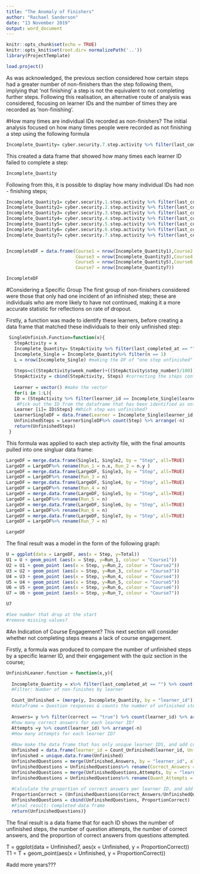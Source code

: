 ```yaml
---
title: "The Anomaly of Finishers"
author: "Rachael Sanderson"
date: "13 November 2019"
output: word_document
---
```


```r
knitr::opts_chunk$set(echo = TRUE)
knitr::opts_knit$set(root.dir= normalizePath('..'))
library(ProjectTemplate)

```

```r
load.project()

```

As was acknowledged, the previous section considered how certain steps had a greater number of non-finishers than the step following them, implying that 'not finishing' a step is not the equivalent to not completing further steps. Following this realisation, an alternative route of analysis was considered, focusing on learner IDs and the number of times they are recorded as 'non-finishing'. 

#How many times are individual IDs recorded as non-finishers?
The initial analysis focused on how many times people were recorded as not finishing a step using the following formula

```R
Incomplete_Quantity= cyber.security.7.step.activity %>% filter(last_completed_at == "") %>% count(learner_id) %>% arrange(-n)
```


This created a data frame that showed how many times each learner ID failed to complete a step:

```R
Incomplete_Quantity
```

Following from this, it is possible to display how many individual IDs had non - finishing steps;

```R
Incomplete_Quantity1= cyber.security.1.step.activity %>% filter(last_completed_at == "") %>% count(learner_id) %>% arrange(-n)
Incomplete_Quantity2= cyber.security.2.step.activity %>% filter(last_completed_at == "") %>% count(learner_id) %>% arrange(-n)
Incomplete_Quantity3= cyber.security.3.step.activity %>% filter(last_completed_at == "") %>% count(learner_id) %>% arrange(-n)
Incomplete_Quantity4= cyber.security.4.step.activity %>% filter(last_completed_at == "") %>% count(learner_id) %>% arrange(-n)
Incomplete_Quantity5= cyber.security.5.step.activity %>% filter(last_completed_at == "") %>% count(learner_id) %>% arrange(-n)
Incomplete_Quantity6= cyber.security.6.step.activity %>% filter(last_completed_at == "") %>% count(learner_id) %>% arrange(-n)
Incomplete_Quantity7= cyber.security.7.step.activity %>% filter(last_completed_at == "") %>% count(learner_id) %>% arrange(-n)



```


```R
IncompleteDF = data.frame(Course1 = nrow(Incomplete_Quantity1),Course2 = nrow(Incomplete_Quantity2),
                          Course3 = nrow(Incomplete_Quantity3),Course4 = nrow(Incomplete_Quantity4),
                          Course5 = nrow(Incomplete_Quantity5),Course6 = nrow(Incomplete_Quantity6),
                          Course7 = nrow(Incomplete_Quantity7))

IncompleteDF
```


#Considering a Specific Group
The first group of non-finishers considered were those that only had one incident of an infinished step; these are individuals who are more likely to have not continued, making it a more accurate statistic for reflections on rate of dropout. 

Firstly, a function was made to identify these learners, before creating a data frame that matched these individuals to their only unfinished step:

```R

 SingleUnfinish.Function=function(x){
   StepActivity = x
   Incomplete_Quantity= StepActivity %>% filter(last_completed_at == "") %>% count(learner_id) %>% arrange(-n)
   Incomplete_Single = Incomplete_Quantity%>% filter(n == 1)
   L = nrow(Incomplete_Single) #making the DF of "one step unfinished"
   
   Steps=c((StepActivity$week_number)+((StepActivity$step_number)/100)) #acknowledging data complication
   StepActivity = cbind(StepActivity, Steps) #correcting the steps confusion
   
   Learner = vector() #make the vector
   for(i in 1:L){ 
   ID = (StepActivity %>% filter(learner_id == Incomplete_Single$learner_id[i])%>% filter(last_completed_at == ""))
    #Pick out the ID from the dataframe that has been identified as only having one stage unfinished
   Learner [i]= ID$Steps} #Which step was unfinished?
   LearnerSingleDF = data.frame(Learner = Incomplete_Single$learner_id, Step = Learner)
   UnfinishedSteps = LearnerSingleDF%>% count(Step) %>% arrange(-n)
   return(UnfinishedSteps)
 }

```

This formula was applied to each step activity file, with the final amounts pulled into one singluar data frame:

```R
LargeDF = merge.data.frame(Single1, Single2, by = "Step", all=TRUE)
LargeDF = LargeDF%>% rename(Run_1 = n.x, Run_2 = n.y )
LargeDF = merge.data.frame(LargeDF, Single3, by = "Step", all=TRUE)
LargeDF = LargeDF%>% rename(Run_3 = n)
LargeDF = merge.data.frame(LargeDF, Single4, by = "Step", all=TRUE)
LargeDF = LargeDF%>% rename(Run_4 = n)
LargeDF = merge.data.frame(LargeDF, Single5, by = "Step", all=TRUE)
LargeDF = LargeDF%>% rename(Run_5 = n)
LargeDF = merge.data.frame(LargeDF, Single6, by = "Step", all=TRUE)
LargeDF = LargeDF%>% rename(Run_6 = n)
LargeDF = merge.data.frame(LargeDF, Single7, by = "Step", all=TRUE)
LargeDF = LargeDF%>% rename(Run_7 = n)

LargeDF
```

The final result was a model in the form of the following graph:

```R
U = ggplot(data = LargeDF, aes(x = Step, y=Total))
U1 = U + geom_point (aes(x = Step, y=Run_1, colour = "Course1"))
U2 = U1 + geom_point (aes(x = Step, y=Run_2, colour = "Course2"))
U3 = U2 + geom_point (aes(x = Step, y=Run_3, colour = "Course3"))
U4 = U3 + geom_point (aes(x = Step, y=Run_4, colour = "Course4"))
U5 = U4 + geom_point (aes(x = Step, y=Run_5, colour = "Course5"))
U6 = U5 + geom_point (aes(x = Step, y=Run_6, colour = "Course6"))
U7 = U6 + geom_point (aes(x = Step, y=Run_7, colour = "Course7"))

U7

#See number that drop at the start
#remove missing values?
```

#An Indication of Course Engagement?
This next section will consider whether not completing steps means a lack of course engagement. 

Firstly, a formula was produced to compare the number of unfinished steps by a specific learner ID, and their engagement with the quiz section in the course;

```R
UnfinishLeaner.function = function(x,y){
  
  Incomplete_Quantity = x%>% filter(last_completed_at == "") %>% count(learner_id) %>% arrange(-n)
  #Filter: Number of non-finishes by learner

  Count_Unfinished = (merge(y, Incomplete_Quantity, by = "learner_id"))%>%filter(n != "")
  #dataframe = Question responses & counts the number of unfinished steps for each learner ID
  
  Answers= y %>% filter(correct == "true") %>% count(learner_id) %>% arrange(-n)
  #how many correct answers for each learner ID?
  Attempts =y %>% count(learner_id) %>% arrange(-n)
  #How many attempts for each learner ID?
  
  #Now make the data frame that has only unique learner IDS, and add columns for answers and attempts:
  Unfinished = data.frame(learner_id = Count_Unfinished$learner_id, Unfinished = Count_Unfinished$n)
  Unfinished = unique.data.frame(Unfinished)
  UnfinishedQuestions = merge(Unfinished,Answers, by = "learner_id", all = TRUE)
  UnfinishedQuestions = UnfinishedQuestions%>% rename(Correct_Answers = n)
  UnfinishedQuestions = merge(UnfinishedQuestions,Attempts, by = "learner_id", all = TRUE)
  UnfinishedQuestions = UnfinishedQuestions%>% rename(Quant_Attempts = n)
  
  #Calculate the proportion of correct answers per learner ID, and add this to the existing dataframe:
  ProportionCorrect = (UnfinishedQuestions$Correct_Answers/UnfinishedQuestions$Quant_Attempts)*100
  UnfinishedQuestions = cbind(UnfinishedQuestions, ProportionCorrect)
  #Final result: Completed data frame
  return(UnfinishedQuestions)}
```

The final result is a data frame that for each ID shows the number of unfinished steps, the number of question attempts, the number of correct answers, and the proportion of correct answers from questions attempted.


T = ggplot(data = Unfinished7, aes(x = Unfinished, y = ProportionCorrect))
T1 = T + geom_point(aes(x = Unfinished, y = ProportionCorrect))

#add more years???
